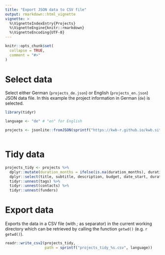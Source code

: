 ```yaml
---
title: "Export JSON data to CSV file"
output: rmarkdown::html_vignette
vignette: >
  %\VignetteIndexEntry{Projects}
  %\VignetteEngine{knitr::rmarkdown}
  %\VignetteEncoding{UTF-8}
---
```


```r
knitr::opts_chunk$set(
  collapse = TRUE,
  comment = "#>"
)
```



# Select data

Select either German (`projects_de.json`) or English  (`projects_en.json`) JSON data file. In this example 
the project information in German (`de`) is selected.

```r
library(tidyr)

language <- "de" # "en" for English

projects <- jsonlite::fromJSON(sprintf("https://kwb-r.github.io/kwb.site/projects_%s.json", language)) 
       
```

# Tidy data

```r
    
projects_tidy <- projects %>%  
  dplyr::mutate(duration_months = ifelse(is.na(duration_months), duration_years * 12, duration_months)) %>% 
  dplyr::select(title, subtitle, description, budget, date_start, duration_months, language, tags, contacts, funders) %>% 
  tidyr::unnest(tags) %>% 
  tidyr::unnest(contacts) %>%  
  tidyr::unnest(funders)
```

# Export data 

Exports the data in a CSV file (with *;* as separator) in the current working directory which can be retrieved by calling the function `getwd()` (e.g. ``r getwd()``).

```r
readr::write_csv2(projects_tidy, 
                  path = sprintf("projects_tidy_%s.csv", language))
````

